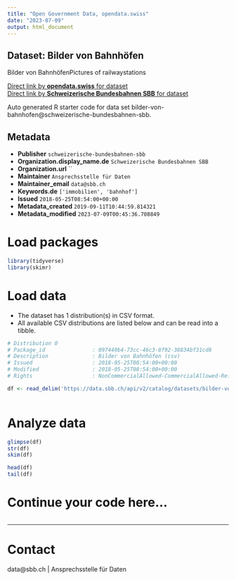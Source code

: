 ```yaml
---
title: "Open Government Data, opendata.swiss"
date: "2023-07-09"
output: html_document
---
```


## Dataset: Bilder von Bahnhöfen

Bilder von BahnhöfenPictures of railwaystations

[Direct link by **opendata.swiss** for dataset](https://opendata.swiss/de/dataset/bilder-von-bahnhofen1)<br>
[Direct link by **Schweizerische Bundesbahnen SBB** for dataset](https://data.sbb.ch/explore/dataset/bilder-von-bahnhofen/)

Auto generated R starter code for data set bilder-von-bahnhofen@schweizerische-bundesbahnen-sbb.

## Metadata

- **Publisher** `schweizerische-bundesbahnen-sbb`
- **Organization.display_name.de** `Schweizerische Bundesbahnen SBB`
- **Organization.url** ``
- **Maintainer** `Ansprechsstelle für Daten`
- **Maintainer_email** `data@sbb.ch`
- **Keywords.de** `['immobilien', 'bahnhof']`
- **Issued** `2018-05-25T08:54:00+00:00`
- **Metadata_created** `2019-09-11T10:44:59.814321`
- **Metadata_modified** `2023-07-09T00:45:36.708849`


# Load packages

```r

library(tidyverse)
library(skimr)

```

# Load data

-   The dataset has 1 distribution(s) in CSV format.
-   All available CSV distributions are listed below and can be read into a tibble.

```r

# Distribution 0
# Package_id               : 097449b4-73cc-46c3-8f92-38834bf31cd8
# Description              : Bilder von Bahnhöfen (csv)
# Issued                   : 2018-05-25T08:54:00+00:00
# Modified                 : 2018-05-25T08:54:00+00:00
# Rights                   : NonCommercialAllowed-CommercialAllowed-ReferenceRequired

df <- read_delim('https://data.sbb.ch/api/v2/catalog/datasets/bilder-von-bahnhofen/exports/csv')



```

# Analyze data

```r

glimpse(df)
str(df)
skim(df)

head(df)
tail(df)

```

# Continue your code here...

```r

```

------------------------------------------------------------------------

# Contact

data@sbb.ch | Ansprechsstelle für Daten
